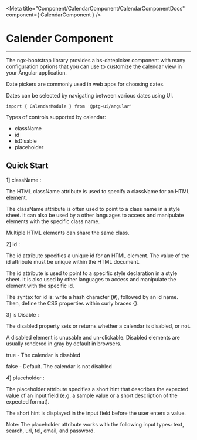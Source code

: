 


 <Meta title="Component/CalendarComponent/CalendarComponentDocs" component={ CalendarComponent }    />



 # Calender Component

 ---


The ngx-bootstrap library provides a bs-datepicker component with many configuration options that you can use to 
customize the calendar view in your Angular application.

Date pickers are commonly used in web apps for choosing dates.

Dates can be selected by navigating between various dates using UI.


```
import { CalendarModule } from '@ptg-ui/angular'

```

Types of controls supported by calendar:

 - className
 - id
 - isDisable
 - placeholder


## Quick Start
 
1] className :

The HTML className attribute is used to specify a className for an HTML element.

The className attribute is often used to point to a class name in a style sheet. It can also be used by a other languages to access and manipulate elements with the specific class name.

Multiple HTML elements can share the same class.

<Canvas><Story id="component-calendarcomponent--class-name" /></Canvas>


2] id :

The id attribute specifies a unique id for an HTML element. The value of the id attribute must be unique within the HTML document.

The id attribute is used to point to a specific style declaration in a style sheet. It is also used by other languages to access and manipulate the element with the specific id.

The syntax for id is: write a hash character (#), followed by an id name. Then, define the CSS properties within curly braces {}.


<Canvas><Story id="component-calendarcomponent--id" /></Canvas>


3] is Disable : 

The disabled property sets or returns whether a calendar is disabled, or not.

A disabled element is unusable and un-clickable. Disabled elements are usually rendered in gray by default in browsers.

true - The calendar is disabled

false - Default. The calendar is not disabled


<Canvas><Story id="component-calendarcomponent--is-disabled" /></Canvas>


4] placeholder : 

The placeholder attribute specifies a short hint that describes the expected value of an input field (e.g. a sample value or a short description of the expected format).

The short hint is displayed in the input field before the user enters a value.

Note: The placeholder attribute works with the following input types: text, search, url, tel, email, and password.

<Canvas><Story id="component-calendarcomponent--placeholder" /></Canvas>